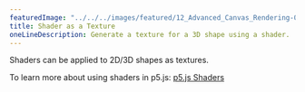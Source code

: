 ---
featuredImage: "../../../images/featured/12_Advanced_Canvas_Rendering-02_Shader_As_A_Texture-thumbnail.png"
title: Shader as a Texture
oneLineDescription: Generate a texture for a 3D shape using a shader.
---

Shaders can be applied to 2D/3D shapes as textures.

To learn more about using shaders in p5.js:
<a href="https://itp-xstory.github.io/p5js-shaders/">p5.js Shaders</a>